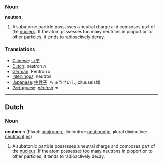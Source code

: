 ===Noun===
'''neutron'''
#A subatomic particle possesses a neutral charge and composes part of the [[nucleus]].  If the atom possesses too many neutrons in proportion to other particles, it tends to radioactively decay.
===Translations===
*[[Chinese]]: [[中子]]
*[[Dutch]]: neutron ''n''
*[[German]]: Neutron ''n''
*[[Interlingua]]: neutron
*[[Japanese]]: [[中性子]] (ちゅうせいし, chuuseishi)
*[[Portuguese]]: [[nêutron]] ''m''

----
==Dutch==
===Noun===
'''neutron''' ''n'' (Plural: [[neutronen]], diminutive: [[neutroontje]], plural diminutive: [[neutroontjes]])

#A subatomic particle possesses a neutral charge and composes part of the [[nucleus]].  If the atom possesses too many neutrons in proportion to other particles, it tends to radioactively decay.